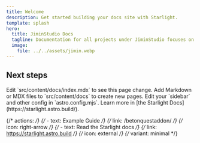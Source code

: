 ```yaml
---
title: Welcome
description: Get started building your docs site with Starlight.
template: splash
hero:
  title: JiminStudio Docs
  tagline: Documentation for all projects under JiminStudio focuses on plugin development.
  image:
    file: ../../assets/jimin.webp
---
```



<CardGrid>
  <LinkCard title="BetonQuest" href="/betonquestaddon/" icon="open-book">
  </LinkCard>
</CardGrid>


## Next steps

<CardGrid stagger>
	<Card title="Update content"  icon="pencil">
		Edit `src/content/docs/index.mdx` to see this page change.
	</Card>
	<Card title="Add new content" icon="add-document">
		Add Markdown or MDX files to `src/content/docs` to create new pages.
	</Card>
	<Card title="Configure your site" icon="setting">
		Edit your `sidebar` and other config in `astro.config.mjs`.
	</Card>
	<Card title="Read the docs" icon="open-book">
		Learn more in [the Starlight Docs](https://starlight.astro.build/).
	</Card>
</CardGrid>

{/*   actions: */}
{/*     - text: Example Guide */}
{/*       link: /betonquestaddon/ */}
{/*       icon: right-arrow */}
{/*     - text: Read the Starlight docs */}
{/*       link: https://starlight.astro.build */}
{/*       icon: external */}
{/*       variant: minimal */}